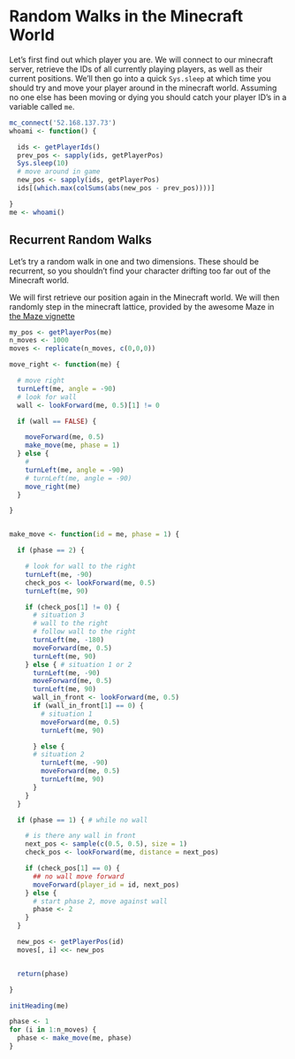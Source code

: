 # Random Walks in the Minecraft World

Let's first find out which player you are. We will connect to our minecraft server, retrieve the IDs of all currently playing players, as well as their current positions. We'll then go into a quick `Sys.sleep` at which time you should try and move your player around in the minecraft world. Assuming no one else has been moving or dying you should catch your player ID's in a variable called `me`.

```r
mc_connect('52.168.137.73')
whoami <- function() {

  ids <- getPlayerIds()
  prev_pos <- sapply(ids, getPlayerPos)
  Sys.sleep(10)
  # move around in game
  new_pos <- sapply(ids, getPlayerPos)
  ids[(which.max(colSums(abs(new_pos - prev_pos))))]

}
me <- whoami()
```

## Recurrent Random Walks

Let's try a random walk in one and two dimensions. These should be recurrent, so you shouldn't find your character drifting too far out of the Minecraft world.

We will first retrieve our position again in the Minecraft world. We will then randomly step in the minecraft lattice, provided by the awesome Maze in [the Maze vignette](https://github.com/ropenscilabs/miner/blob/master/extra_vignettes/maze.md)

```r

my_pos <- getPlayerPos(me)
n_moves <- 1000
moves <- replicate(n_moves, c(0,0,0))

move_right <- function(me) {

  # move right
  turnLeft(me, angle = -90)
  # look for wall
  wall <- lookForward(me, 0.5)[1] != 0

  if (wall == FALSE) {

    moveForward(me, 0.5)
    make_move(me, phase = 1)
  } else {
    #
    turnLeft(me, angle = -90)
    # turnLeft(me, angle = -90)
    move_right(me)
  }

}


make_move <- function(id = me, phase = 1) {

  if (phase == 2) {

    # look for wall to the right
    turnLeft(me, -90)
    check_pos <- lookForward(me, 0.5)
    turnLeft(me, 90)

    if (check_pos[1] != 0) {
      # situation 3
      # wall to the right
      # follow wall to the right
      turnLeft(me, -180)
      moveForward(me, 0.5)
      turnLeft(me, 90)
    } else { # situation 1 or 2
      turnLeft(me, -90)
      moveForward(me, 0.5)
      turnLeft(me, 90)
      wall_in_front <- lookForward(me, 0.5)
      if (wall_in_front[1] == 0) {
        # situation 1
        moveForward(me, 0.5)
        turnLeft(me, 90)

      } else {
      # situation 2
        turnLeft(me, -90)
        moveForward(me, 0.5)
        turnLeft(me, 90)
      }
    }
  }

  if (phase == 1) { # while no wall

    # is there any wall in front
    next_pos <- sample(c(0.5, 0.5), size = 1)
    check_pos <- lookForward(me, distance = next_pos)

    if (check_pos[1] == 0) {
      ## no wall move forward
      moveForward(player_id = id, next_pos)
    } else {
      # start phase 2, move against wall
      phase <- 2
    }
  }

  new_pos <- getPlayerPos(id)
  moves[, i] <<- new_pos


  return(phase)

}

initHeading(me)

phase <- 1
for (i in 1:n_moves) {
  phase <- make_move(me, phase)
}
```
